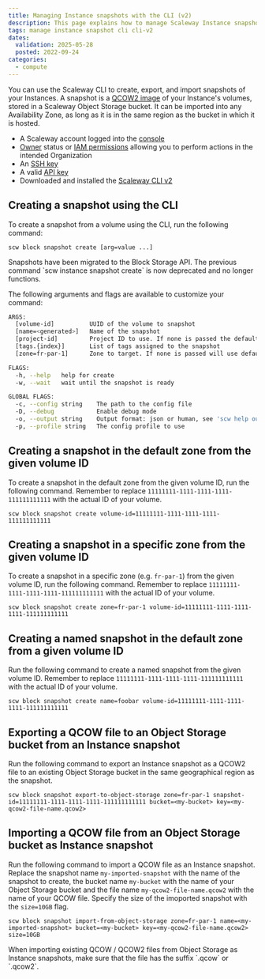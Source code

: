 ```yaml
---
title: Managing Instance snapshots with the CLI (v2)
description: This page explains how to manage Scaleway Instance snapshots with the CLI (v2)
tags: manage instance snapshot cli cli-v2
dates:
  validation: 2025-05-28
  posted: 2022-09-24
categories:
  - compute
---
```



You can use the Scaleway CLI to create, export, and import snapshots of your Instances. A snapshot is a [QCOW2 image](https://en.wikipedia.org/wiki/Qcow) of your Instance's volumes, stored in a Scaleway Object Storage bucket. It can be imported into any Availability Zone, as long as it is in the same region as the bucket in which it is hosted.

<Requirements />

- A Scaleway account logged into the [console](https://console.scaleway.com)
- [Owner](/iam/concepts/#owner) status or [IAM permissions](/iam/concepts/#permission) allowing you to perform actions in the intended Organization
- An [SSH key](/organizations-and-projects/how-to/create-ssh-key/)
- A valid [API key](/iam/how-to/create-api-keys/)
- Downloaded and installed the [Scaleway CLI v2](https://github.com/scaleway/scaleway-cli#scaleway-cli-v2)

## Creating a snapshot using the CLI

To create a snapshot from a volume using the CLI, run the following command:
```
scw block snapshot create [arg=value ...]
```

<Message type="important">
  Snapshots have been migrated to the Block Storage API. The previous command `scw instance snapshot create` is now deprecated and no longer functions.
</Message>

The following arguments and flags are available to customize your command:

```sh
ARGS:
  [volume-id]          UUID of the volume to snapshot
  [name=<generated>]   Name of the snapshot
  [project-id]         Project ID to use. If none is passed the default project ID will be used
  [tags.{index}]       List of tags assigned to the snapshot
  [zone=fr-par-1]      Zone to target. If none is passed will use default zone from the config (fr-par-1 | fr-par-2 | fr-par-3 | nl-ams-1 | nl-ams-2 | nl-ams-3 | pl-waw-1 | pl-waw-2 | pl-waw-3)

FLAGS:
  -h, --help   help for create
  -w, --wait   wait until the snapshot is ready

GLOBAL FLAGS:
  -c, --config string    The path to the config file
  -D, --debug            Enable debug mode
  -o, --output string    Output format: json or human, see 'scw help output' for more info (default "human")
  -p, --profile string   The config profile to use
```

## Creating a snapshot in the default zone from the given volume ID

To create a snapshot in the default zone from the given volume ID, run the following command. Remember to replace `11111111-1111-1111-1111-111111111111` with the actual ID of your volume.

```
scw block snapshot create volume-id=11111111-1111-1111-1111-111111111111
```

## Creating a snapshot in a specific zone from the given volume ID

To create a snapshot in a specific zone (e.g. `fr-par-1`) from the given volume ID, run the following command. Remember to replace `11111111-1111-1111-1111-111111111111` with the actual ID of your volume.
```
scw block snapshot create zone=fr-par-1 volume-id=11111111-1111-1111-1111-111111111111
```

## Creating a named snapshot in the default zone from a given volume ID

Run the following command to create a named snapshot from the given volume ID. Remember to replace `11111111-1111-1111-1111-111111111111` with the actual ID of your volume.

```
scw block snapshot create name=foobar volume-id=11111111-1111-1111-1111-111111111111
```

## Exporting a QCOW file to an Object Storage bucket from an Instance snapshot

Run the following command to export an Instance snapshot as a QCOW2 file to an existing Object Storage bucket in the same geographical region as the snapshot.

```
scw block snapshot export-to-object-storage zone=fr-par-1 snapshot-id=11111111-1111-1111-1111-111111111111 bucket=<my-bucket> key=<my-qcow2-file-name.qcow2>
```

## Importing a QCOW file from an Object Storage bucket as Instance snapshot

Run the following command to import a QCOW file as an Instance snapshot. Replace the snapshot name `my-imported-snapshot` with the name of the snapshot to create, the bucket name `my-bucket` with the name of your Object Storage bucket and the file name `my-qcow2-file-name.qcow2` with the name of your QCOW file.
Specify the size of the imoported snapshot with the `size=10GB` flag.

```
scw block snapshot import-from-object-storage zone=fr-par-1 name=<my-imported-snapshot> bucket=<my-bucket> key=<my-qcow2-file-name.qcow2> size=10GB
```

<Message type="important">
  When importing existing QCOW / QCOW2 files from Object Storage as Instance snapshots, make sure that the file has the suffix `.qcow` or `.qcow2`.
</Message>